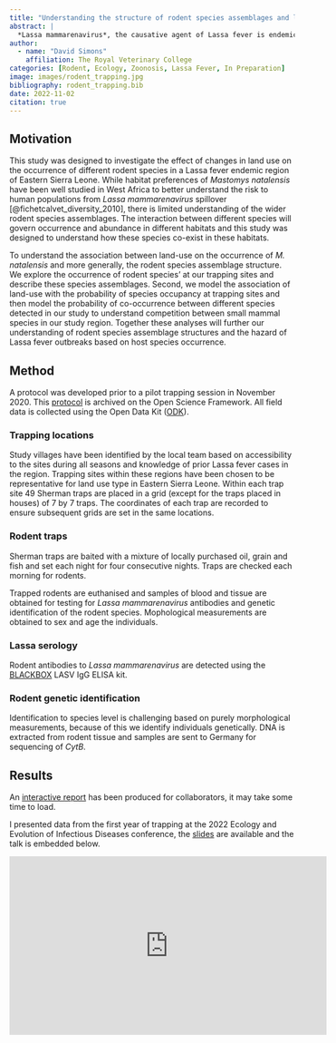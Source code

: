 ```yaml
---
title: "Understanding the structure of rodent species assemblages and land use change on the occurrence of the rodent host of Lassa Fever."
abstract: |
  *Lassa mammarenavirus*, the causative agent of Lassa fever is endemic to Eastern Sierra Leone. The principal reservoir species (*Mastomys natalensis*), is considered abundant in human dominated habitats, however, rodent species' assemblages in this context are not well described. We conducted three monthly small-mammal trapping to describe these rodent assemblages, their structure and associations with land use. We model the effect of land use on rodent species occurrence along a land use gradient and produce species distribution maps of the study region to understand current and potential *Lassa mammarenavirus* spillover hazard.
author: 
  - name: "David Simons"
    affiliation: The Royal Veterinary College
categories: [Rodent, Ecology, Zoonosis, Lassa Fever, In Preparation]
image: images/rodent_trapping.jpg
bibliography: rodent_trapping.bib
date: 2022-11-02
citation: true
---
```


## Motivation

This study was designed to investigate the effect of changes in land use on the occurrence of different rodent species in a Lassa fever endemic region of Eastern Sierra Leone. While habitat preferences of *Mastomys natalensis* have been well studied in West Africa to better understand the risk to human populations from *Lassa mammarenavirus* spillover [@fichetcalvet_diversity_2010], there is limited understanding of the wider rodent species assemblages. The interaction between different species will govern occurrence and abundance in different habitats and this study was designed to understand how these species co-exist in these habitats.

To understand the association between land-use on the occurrence of *M. natalensis* and more generally, the rodent species assemblage structure. We explore the occurrence of rodent species' at our trapping sites and describe these species assemblages. Second, we model the association of land-use with the probability of species occupancy at trapping sites and then model the probability of co-occurrence between different species detected in our study to understand competition between small mammal species in our study region. Together these analyses will further our understanding of rodent species assemblage structures and the hazard of Lassa fever outbreaks based on host species occurrence.

## Method

A protocol was developed prior to a pilot trapping session in November 2020. This [protocol](https://osf.io/usjrd/) is archived on the Open Science Framework. All field data is collected using the Open Data Kit ([ODK](https://getodk.org/)).

### Trapping locations

Study villages have been identified by the local team based on accessibility to the sites during all seasons and knowledge of prior Lassa fever cases in the region. Trapping sites within these regions have been chosen to be representative for land use type in Eastern Sierra Leone. Within each trap site 49 Sherman traps are placed in a grid (except for the traps placed in houses) of 7 by 7 traps. The coordinates of each trap are recorded to ensure subsequent grids are set in the same locations.

### Rodent traps

Sherman traps are baited with a mixture of locally purchased oil, grain and fish and set each night for four consecutive nights. Traps are checked each morning for rodents. 

Trapped rodents are euthanised and samples of blood and tissue are obtained for testing for *Lassa mammarenavirus* antibodies and genetic identification of the rodent species. Mophological measurements are obtained to sex and age the individuals.

### Lassa serology

Rodent antibodies to *Lassa mammarenavirus* are detected using the [BLACKBOX](https://www.european-virus-archive.com/detection-kit/blackbox%C2%AE-lasv-igg-elisa-kit) LASV IgG ELISA kit.

### Rodent genetic identification

Identification to species level is challenging based on purely morphological measurements, because of this we identify individuals genetically. DNA is extracted from rodent tissue and samples are sent to Germany for sequencing of *CytB*.

## Results

An [interactive report](files/interactive_report.html) has been produced for collaborators, it may take some time to load.

I presented data from the first year of trapping at the 2022 Ecology and Evolution of Infectious Diseases conference, the [slides](files/david_simons_EEID.pdf) are available and the talk is embedded below.

<iframe width="560" height="315" src="https://www.youtube.com/embed/vxQLYwDRvK8" title="YouTube video player" frameborder="0" allow="accelerometer; autoplay; clipboard-write; encrypted-media; gyroscope; picture-in-picture" allowfullscreen></iframe>